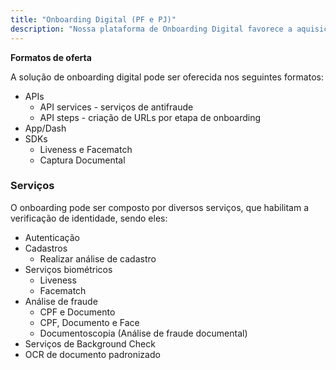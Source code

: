 ```yaml
---
title: "Onboarding Digital (PF e PJ)"
description: "Nossa plataforma de Onboarding Digital favorece a aquisição e conversão de novos usuários e transações de maneira rápida e segura. Ao utilizar nossa plataforma você tem acesso a canais de integração como APIs, SDKs e Apps White Label, otimizando seus processos em um prazo menor e com um custo de setup mais baixo."
---
```


**Formatos de oferta**

A solução de onboarding digital pode ser oferecida nos seguintes formatos:

- APIs
  - API services - serviços de antifraude
  - API steps - criação de URLs por etapa de onboarding
- App/Dash
- SDKs
  - Liveness e Facematch
  - Captura Documental

### Serviços

O onboarding pode ser composto por diversos serviços, que habilitam a verificação de identidade, sendo eles:

- Autenticação
- Cadastros
  - Realizar análise de cadastro
- Serviços biométricos
  - <Tooltip tip="Realiza uma análise automática para verificar se a imagem enviada pertence a uma pessoa real e está viva, evitando tentativas de fraude como fotos, vídeos ou máscaras. O processo ocorre sem necessidade de interação ativa do usuário.">Liveness</Tooltip>
  - Facematch
- Análise de fraude
  - CPF e Documento
  - CPF, Documento e Face
  - Documentoscopia (Análise de fraude documental)
- Serviços de Background Check
- OCR de documento padronizado